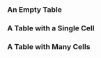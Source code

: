 
<Meta title="Library/Tables/Tables" component={VotingTableCard} />

### An Empty Table

<Props of={VotingTableCard} />

<Story name="empty table">
  <VotingTableCard
    votesPage={[]}
    name={text("Example Name")}
  />
</Story>

### A Table with a Single Cell
<Story name="single-cell table">
  <VotingTableCard
    votesPage={[
      {
        matter: {
          id: 'example-matter-id',
          name: text('example-matter-name', "Council Community Meeting"),
          keywords: array("Tags", ["keyword1", "keyword2", "keyword3"])
        },
        decision: "Approve",
        council_decision: "Approve",
        event: {
          id: "example-event-id",
          date: new Date(),
          body_name: "example-event-name"
        }
      } 
    ]}
    name={text("Example Name", "Alice")}
  />
</Story>

### A Table with Many Cells

<Story name="many-cell table">
  <VotingTableCard
    votesPage={[
      {
        matter: {
          id: 'example-matter-id',
          name: "example-matter-name",
          keywords: array("Tags", ["keyword1", "keyword2", "keyword3"])
        },
        decision: "Reject",
        council_decision: "Reject",
        event: {
          id: "example-event-id",
          date: new Date(),
          body_name: "example-event-name"
        }
      },
      {
        matter: {
          id: 'example-matter-id2',
          name: "example-matter-name",
          keywords: array("Tags", ["keyword1", "keyword2", "keyword3"])
        },
        decision: "Approve",
        council_decision: "Reject",
        event: {
          id: "example-event-id",
          date: new Date(),
          body_name: "example-event-name"
        }
      },
      {
        matter: {
          id: 'example-matter-id3',
          name: "example-matter-name",
          keywords: array("Tags", ["keyword1", "keyword2", "keyword3"])
        },
        decision: "Reject",
        council_decision: "Approve",
        event: {
          id: "example-event-id",
          date: new Date(),
          body_name: "example-event-name"
        }
      },
      {
        matter: {
          id: 'example-matter-id4',
          name: "example-matter-name",
          keywords: array("Tags", ["keyword1", "keyword2", "keyword3"])
        },
        decision: "Approve",
        council_decision: "Approve",
        event: {
          id: "example-event-id",
          date: new Date(),
          body_name: "example-event-name"
        }
      },
      {
        matter: {
          id: 'example-matter-id5',
          name: "example-matter-name",
          keywords: array("Tags", ["keyword1", "keyword2", "keyword3"])
        },
        decision: "Approve",
        council_decision: "Approve",
        event: {
          id: "example-event-id",
          date: new Date(),
          body_name: "example-event-name"
        }
      },
      {
        matter: {
          id: 'example-matter-id6',
          name: "example-matter-name",
          keywords: array("Tags", ["keyword1", "keyword2", "keyword3"])
        },
        decision: "Reject",
        council_decision: "Approve",
        event: {
          id: "example-event-id",
          date: new Date(),
          body_name: "example-event-name"
        }
      },
    ]}
    name={text("Example Name", "Alice")}
  />
</Story>